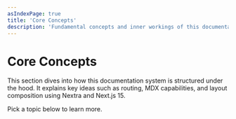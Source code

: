 ```yaml
---
asIndexPage: true
title: 'Core Concepts'
description: 'Fundamental concepts and inner workings of this documentation system.'
---
```


# Core Concepts

This section dives into how this documentation system is structured under the hood. It explains key ideas such as routing, MDX capabilities, and layout composition using Nextra and Next.js 15.

Pick a topic below to learn more.


<OverviewPage filePath={metadata.filePath} />
